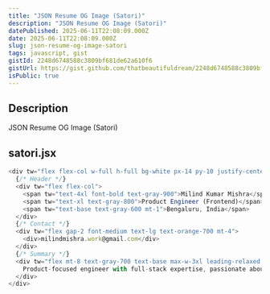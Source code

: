 ```yaml
---
title: "JSON Resume OG Image (Satori)"
description: "JSON Resume OG Image (Satori)"
datePublished: 2025-06-11T22:08:09.000Z
date: 2025-06-11T22:08:09.000Z
slug: json-resume-og-image-satori
tags: javascript, gist
gistId: 2248d6748588c3809bf681de62a610f6
gistUrl: https://gist.github.com/thatbeautifuldream/2248d6748588c3809bf681de62a610f6
isPublic: true
---
```


## Description

JSON Resume OG Image (Satori)

## satori.jsx

```javascript
<div tw="flex flex-col w-full h-full bg-white px-14 py-10 justify-center">
  {/* Header */}
  <div tw="flex flex-col">
    <span tw="text-4xl font-bold text-gray-900">Milind Kumar Mishra</span>
    <span tw="text-xl text-gray-800">Product Engineer (Frontend)</span>
    <span tw="text-base text-gray-600 mt-1">Bengaluru, India</span>
  </div>
  {/* Contact */}
  <div tw="flex gap-2 font-medium text-lg text-orange-700 mt-4">
    <div>milindmishra.work@gmail.com</div>
  </div>
  {/* Summary */}
  <div tw="flex mt-8 text-gray-700 text-base max-w-3xl leading-relaxed pl-2 border-l-4 border-orange-500">
    Product-focused engineer with full-stack expertise, passionate about building impactful AI, SaaS, and platform products. Proven experience leading technical initiatives, shipping scalable web apps, and optimizing UX for thousands. Skilled in rapid prototyping, React, Next.js, TypeScript, and cloud infra.
  </div>
</div>
```

